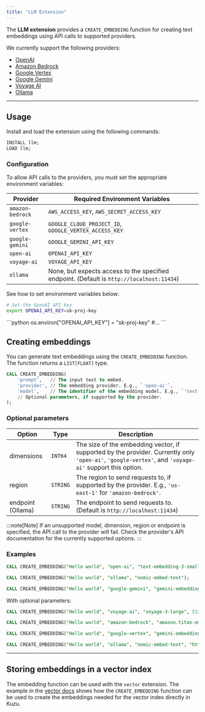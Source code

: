```yaml
---
title: "LLM Extension"
---
```



The **LLM extension** provides a `CREATE_EMBEDDING` function for creating text embeddings using API calls to supported providers.

We currently support the following providers:

* [OpenAI](https://platform.openai.com/docs/guides/embeddings)
* [Amazon Bedrock](https://docs.aws.amazon.com/bedrock/latest/userguide/titan-embedding-models.html)
* [Google Vertex](https://cloud.google.com/vertex-ai/generative-ai/docs/embeddings/get-text-embeddings)
* [Google Gemini](https://ai.google.dev/gemini-api/docs/embeddings)
* [Voyage AI](https://docs.voyageai.com/docs/embeddings)
* [Ollama](https://ollama.com/blog/embedding-models)
---

## Usage

Install and load the extension using the following commands:

```sql
INSTALL llm;
LOAD llm;
```

### Configuration

To allow API calls to the providers, you must set the appropriate environment variables:

| Provider | Required Environment Variables |
| --- | --- |
| `amazon-bedrock` | `AWS_ACCESS_KEY`, `AWS_SECRET_ACCESS_KEY` |
| `google-vertex` | `GOOGLE_CLOUD_PROJECT_ID`, `GOOGLE_VERTEX_ACCESS_KEY` |
| `google-gemini` | `GOOGLE_GEMINI_API_KEY` |
| `open-ai` | `OPENAI_API_KEY` |
| `voyage-ai` | `VOYAGE_API_KEY` |
| `ollama` | None, but expects access to the specified endpoint. (Default is `http://localhost:11434`) |

See how to set environment variables below:

<Tabs>
<TabItem value="cypher" label="Cypher">

```bash
# Set the OpenAI API key
export OPENAI_API_KEY=sk-proj-key
```

</TabItem>

<TabItem value="python" label="Python">
```python
os.environ["OPENAI_API_KEY"] = "sk-proj-key"
#...
```

</TabItem>
</Tabs>

## Creating embeddings

You can generate text embeddings using the `CREATE_EMBEDDING` function. The function returns a `LIST[FLOAT]` type.

```sql
CALL CREATE_EMBEDDING(
    'prompt',   // The input text to embed.
    'provider', // The embedding provider. E.g., `'open-ai'`.
    'model',    // The identifier of the embedding model. E.g., `'text-embedding-3-small'`.
    // Optional parameters, if supported by the provider.
);
```

### Optional parameters

| Option |Type| Description | 
|--------|------|-------| 
| dimensions |`INT64`| The size of the embedding vector, if supported by the provider. Currently only `'open-ai'`, `'google-vertex'`, and `'voyage-ai'` support this option. |
| region    |`STRING`| The region to send requests to, if supported by the provider. E.g., `'us-east-1'` for `'amazon-bedrock'`. |
| endpoint (Ollama)    |`STRING`| The endpoint to send requests to. (Default is `http://localhost:11434`) |

:::note[Note]
If an unsupported model, dimension, region or endpoint is specified, the API call to the provider will fail. Check the provider's API documentation for the currently supported options.
:::

### Examples

```sql
CALL CREATE_EMBEDDING("Hello world", "open-ai", "text-embedding-3-small");

CALL CREATE_EMBEDDING("Hello world", "ollama", "nomic-embed-text");

CALL CREATE_EMBEDDING("Hello world", "google-gemini", "gemini-embedding-exp-03-07");
```

With optional parameters:

```sql
CALL CREATE_EMBEDDING("Hello world", "voyage-ai", "voyage-3-large", 512);

CALL CREATE_EMBEDDING("Hello world", "amazon-bedrock", "amazon.titan-embed-text-v1", "us-east-1");

CALL CREATE_EMBEDDING("Hello world", "google-vertex", "gemini-embedding-001", 256, "us-east1");

CALL CREATE_EMBEDDING("Hello world", "ollama", "nomic-embed-text", "http://mycustomendpoint:xxxxx");
```
---

## Storing embeddings in a vector index

The embedding function can be used with the `vector` extension. The example in the [vector docs](/extensions/vector) shows how the `CREATE_EMBEDDING` function can be used to create the embeddings needed for the vector index directly in Kuzu.
